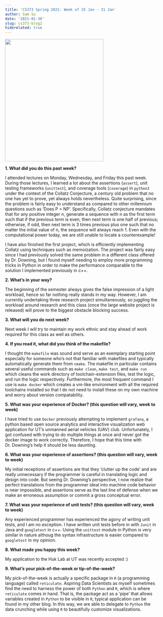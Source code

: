 ```yaml
---
title: 'CS373 Spring 2021: Week of 25 Jan - 31 Jan'
author: Sam Su
date: '2021-01-30'
slug: cs373-blog2
hiderelated: true
---
```


![](/img/Headshot_cropped.jpg){width=80% height=400px}

**1. What did you do this past week?**

I attended lectures on Monday, Wednesday, and Friday this past week. During those lectures, I learned a lot about the assertions (`assert`), unit testing frameworks (`unittest`), and coverage tools (`coverage`) in `python3` under the context of the Collatz Conjecture, a century old problem that no one has yet to prove, yet always holds nevertheless. Quite surprising, since the problem is fairly easy to understand as compared to other millennium questions such as 'Does P = NP'. Specifically, Collatz conjecture mandates that for any positive integer n, generate a sequence with n as the first term such that if the previous term is even, then next term is one half of previous; otherwise, if odd, then next term is 3 times previous plus one such that no matter the initial value of n, the sequence will always reach 1. Even with the computational power today, we are still unable to locate a counterexample! 

I have also finished the first project, which is efficiently implementing Collatz using techniques such as memoization. The project was fairly easy since I had previously solved the same problem in a different class offered by Dr. Downing, but I found myself needing to employ more programming tricks in Python in order to make the performance comparable to the solution I implemented previously in c++.

**2. What's in your way?**

The beginning of the semester always gives the false impression of a light workload, hence so far nothing really stands in my way. However, I am currently undertaking three research project simultaneously, so juggling the workload around research and this class (once the large website project is released) will prove to the biggest obstacle blocking success. 

**3. What will you do next week?**

Next week I will try to maintain my work ethnic and stay ahead of work required for this class as well as others.

**4. If you read it, what did you think of the makefile?**

I thought the `makefile` was sound and serve as an exemplary starting point especially for someone who's not that familiar with makefiles and typically automatically generate them from `cmake`. The makefile in particular contains several useful commands such as `make clean`, `make test`, and `make run` which cleans the work directory of toolchain-extension files, test the logic, and run the logic respectively. Furthermore, the most frequent command I use is `make docker` which creates a vm-like environment with all the required toolchains installed so that I do not need to install these on my own machine and worry about version compatability.

**5. What was your experience of Docker? (this question will vary, week to week)**

I have tried to use `Docker` previously attempting to implement `grafana`, a python based open source analytics and interactive visualization web application for UT's unmanned aerial vehicles (UAV) club. Unfortunately, I got confused with trying to do multiple things at once and never got the docker image to work correctly. Therefore, I hope that this time with Dr. Downing's help it should be less daunting.

**6. What was your experience of assertions? (this question will vary, week to week)**

My initial receptions of assertions are that they 'clutter up the code' and are really unnecessary if the programmer is careful in translating logic and design into code. But seeing Dr. Downing's perspective, I now realize that perfect translations from the programmer ideal into machine code behavior is near impossible, and assertions serve as the last line of defense when we make an erroneous assumption or commit a gross conceptual error.

**7. What was your experience of unit tests? (this question will vary, week to week)**

Any experienced programmer has experienced the agony of writing unit tests, and I am no exception. I have written unit tests before in with `Junit` in Java and `googletest` in c++. Using the `unittest` module in Python is very similar in nature althoug the syntax infrastructure is easier compared to `googletest` in my opinion.

**8. What made you happy this week?**

My application to the Huk Lab at UT was recently accepted :)

**9. What's your pick-of-the-week or tip-of-the-week?**

My pick-of-the-week is actually a specific package in `R` (a programming language) called `reticulate`. Aspiring Data Scientists as myself sometimes find the need to harness the power of both `Python` and `R`, which is where `reticulate` comes in hand. That is, the package act as a 'pipe' that allows variables created in `Python` to be visible in `R`; typical application can be found in my other blog. In this way, we are able to delegate to `Python` the data crunching while using `R` to beautifully customize visualizations.
